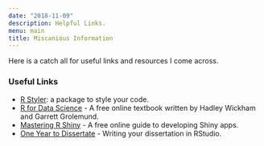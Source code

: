 ```yaml
---
date: "2018-11-09"
description: Helpful Links.
menu: main
title: Miscanious Information
---
```


Here is a catch all for useful links and resources I come across.  


### Useful Links

* [R Styler](https://styler.r-lib.org/): a package to style your code.
* [R for Data Science](https://r4ds.had.co.nz/) - A free online textbook written by Hadley Wickham and Garrett Grolemund.
* [Mastering R Shiny](https://mastering-shiny.org/) - A free online guide to developing Shiny apps.
<!-- * Data table cheat sheet. -->
* [One Year to Dissertate](https://livefreeordichotomize.com/2018/09/14/one-year-to-dissertate/) - Writing your dissertation in RStudio. 
<!-- * ggplot examples / cheat sheet -->